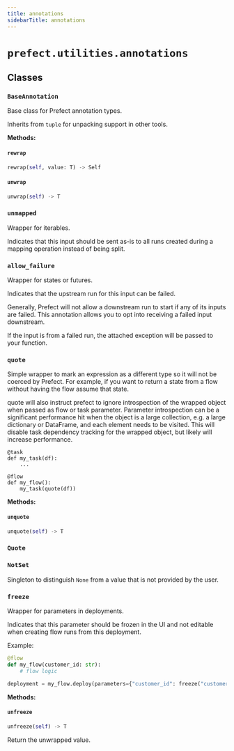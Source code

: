 ```yaml
---
title: annotations
sidebarTitle: annotations
---
```


# `prefect.utilities.annotations`

## Classes

### `BaseAnnotation` <sup><a href="https://github.com/PrefectHQ/prefect/blob/main/src/prefect/utilities/annotations.py#L12" target="_blank"><Icon icon="github" style="width: 14px; height: 14px;" /></a></sup>


Base class for Prefect annotation types.

Inherits from `tuple` for unpacking support in other tools.


**Methods:**

#### `rewrap` <sup><a href="https://github.com/PrefectHQ/prefect/blob/main/src/prefect/utilities/annotations.py#L30" target="_blank"><Icon icon="github" style="width: 14px; height: 14px;" /></a></sup>

```python
rewrap(self, value: T) -> Self
```

#### `unwrap` <sup><a href="https://github.com/PrefectHQ/prefect/blob/main/src/prefect/utilities/annotations.py#L27" target="_blank"><Icon icon="github" style="width: 14px; height: 14px;" /></a></sup>

```python
unwrap(self) -> T
```

### `unmapped` <sup><a href="https://github.com/PrefectHQ/prefect/blob/main/src/prefect/utilities/annotations.py#L42" target="_blank"><Icon icon="github" style="width: 14px; height: 14px;" /></a></sup>


Wrapper for iterables.

Indicates that this input should be sent as-is to all runs created during a mapping
operation instead of being split.


### `allow_failure` <sup><a href="https://github.com/PrefectHQ/prefect/blob/main/src/prefect/utilities/annotations.py#L55" target="_blank"><Icon icon="github" style="width: 14px; height: 14px;" /></a></sup>


Wrapper for states or futures.

Indicates that the upstream run for this input can be failed.

Generally, Prefect will not allow a downstream run to start if any of its inputs
are failed. This annotation allows you to opt into receiving a failed input
downstream.

If the input is from a failed run, the attached exception will be passed to your
function.


### `quote` <sup><a href="https://github.com/PrefectHQ/prefect/blob/main/src/prefect/utilities/annotations.py#L70" target="_blank"><Icon icon="github" style="width: 14px; height: 14px;" /></a></sup>


Simple wrapper to mark an expression as a different type so it will not be coerced
by Prefect. For example, if you want to return a state from a flow without having
the flow assume that state.

quote will also instruct prefect to ignore introspection of the wrapped object
when passed as flow or task parameter. Parameter introspection can be a
significant performance hit when the object is a large collection,
e.g. a large dictionary or DataFrame, and each element needs to be visited. This
will disable task dependency tracking for the wrapped object, but likely will
increase performance.

```
@task
def my_task(df):
    ...

@flow
def my_flow():
    my_task(quote(df))
```


**Methods:**

#### `unquote` <sup><a href="https://github.com/PrefectHQ/prefect/blob/main/src/prefect/utilities/annotations.py#L94" target="_blank"><Icon icon="github" style="width: 14px; height: 14px;" /></a></sup>

```python
unquote(self) -> T
```

### `Quote` <sup><a href="https://github.com/PrefectHQ/prefect/blob/main/src/prefect/utilities/annotations.py#L99" target="_blank"><Icon icon="github" style="width: 14px; height: 14px;" /></a></sup>

### `NotSet` <sup><a href="https://github.com/PrefectHQ/prefect/blob/main/src/prefect/utilities/annotations.py#L109" target="_blank"><Icon icon="github" style="width: 14px; height: 14px;" /></a></sup>


Singleton to distinguish `None` from a value that is not provided by the user.


### `freeze` <sup><a href="https://github.com/PrefectHQ/prefect/blob/main/src/prefect/utilities/annotations.py#L115" target="_blank"><Icon icon="github" style="width: 14px; height: 14px;" /></a></sup>


Wrapper for parameters in deployments.

Indicates that this parameter should be frozen in the UI and not editable
when creating flow runs from this deployment.

Example:
```python
@flow
def my_flow(customer_id: str):
    # flow logic

deployment = my_flow.deploy(parameters={"customer_id": freeze("customer123")})
```


**Methods:**

#### `unfreeze` <sup><a href="https://github.com/PrefectHQ/prefect/blob/main/src/prefect/utilities/annotations.py#L139" target="_blank"><Icon icon="github" style="width: 14px; height: 14px;" /></a></sup>

```python
unfreeze(self) -> T
```

Return the unwrapped value.

